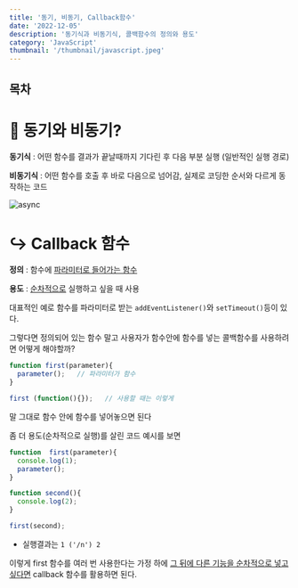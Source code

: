 ```yaml
---
title: '동기, 비동기, Callback함수'
date: '2022-12-05'
description: '동기식과 비동기식, 콜백함수의 정의와 용도'
category: 'JavaScript'
thumbnail: '/thumbnail/javascript.jpeg'
---
```


## 목차

# 🤔 동기와 비동기?
**동기식** : 어떤 함수를 결과가 <span className='red-bold'>끝날때까지 기다린 후</span> 다음 부분 실행 (일반적인 실행 경로)

**비동기식** : 어떤 함수를 호출 후 <span className='blue-bold'>바로 다음으로 넘어감</span>, 실제로 코딩한 순서와 다르게 동작하는 코드

![async](https://github.com/cheolung12/cheolung.dev/assets/109952479/b420ddf4-41b7-4dff-804a-304a4ae19594)


# ↪️ Callback 함수
**정의** : 함수에 <u className='highlight'>파라미터로 들어가는 함수</u>

**용도** : <u className='highlight'>순차적으로</u> 실행하고 싶을 때 사용

대표적인 예로 함수를 파라미터로 받는 `addEventListener()`와 `setTimeout()`등이 있다.

그렇다면 정의되어 있는 함수 말고 사용자가 함수안에 함수를 넣는 콜백함수를 사용하려면 어떻게 해야할까?
```js
function first(parameter){
  parameter();   // 파라미터가 함수
}

first (function(){});	// 사용할 때는 이렇게
```
말 그대로 함수 안에 함수를 넣어놓으면 된다

좀 더 용도(순차적으로 실행)를 살린 코드 예시를 보면
```js
function  first(parameter){
  console.log(1);
  parameter();
}

function second(){
  console.log(2);
}

first(second); 
```
- 실행결과는 `1 ('/n') 2`

이렇게 first 함수를 여러 번 사용한다는 가정 하에 <u className='highlight'>그 뒤에 다른 기능을 순차적으로 넣고 싶다면</u> callback 함수를 활용하면 된다.